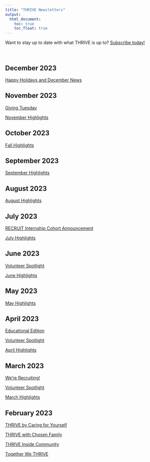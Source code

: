 ```yaml
---
title: "THRIVE Newsletters"
output:
  html_document:
    toc: true
    toc_float: true
---
```


Want to stay up to date with what THRIVE is up to? [Subscribe today!](http://eepurl.com/iilXFb)

<br>

## December 2023

[Happy Holidays and December News](https://us21.campaign-archive.com/?u=a55dc7a557c8e1c98ba1d9d54&id=68a73a3faf)

## November 2023

[Giving Tuesday](https://us21.campaign-archive.com/?u=a55dc7a557c8e1c98ba1d9d54&id=ad68b00120)

[November Highlights](https://mailchi.mp/97bbbe2ee437/together-we-thrive-12660470)

## October 2023

[Fall Highlights](https://mailchi.mp/5eef3dc1d32d/together-we-thrive-12655784)

## September 2023

[September Highlights](https://us21.campaign-archive.com/?u=a55dc7a557c8e1c98ba1d9d54&id=51389f3b68)

## August 2023

[August Highlights](https://us21.campaign-archive.com/?u=a55dc7a557c8e1c98ba1d9d54&id=24c1553b43)

## July 2023

[RECRUIT Internship Cohort Announcement](https://mailchi.mp/02f26553c8de/together-we-thrive-12615457)

[July Highlights](https://us21.campaign-archive.com/?u=a55dc7a557c8e1c98ba1d9d54&id=4c8d601473)

## June 2023

[Volunteer Spotlight](https://us21.campaign-archive.com/?u=a55dc7a557c8e1c98ba1d9d54&id=0654171331)

[June Highlights](https://us21.campaign-archive.com/?u=a55dc7a557c8e1c98ba1d9d54&id=5a5b155e7c)

## May 2023

[May Highlights](https://us21.campaign-archive.com/?u=a55dc7a557c8e1c98ba1d9d54&id=ba08a2f517)

## April 2023

[Educational Edition](https://mailchi.mp/cc6a598c646b/together-we-thrive-476506)

[Volunteer Spotlight](https://us21.campaign-archive.com/?u=a55dc7a557c8e1c98ba1d9d54&id=1ae41fa44f)

[April Highlights](https://us21.campaign-archive.com/?u=a55dc7a557c8e1c98ba1d9d54&id=fa76602317)

## March 2023

[We're Recruiting!](https://us21.campaign-archive.com/?u=a55dc7a557c8e1c98ba1d9d54&id=bebea2e3f0)

[Volunteer Spotlight](https://us21.campaign-archive.com/?u=a55dc7a557c8e1c98ba1d9d54&id=8c366172c0)

[March Highlights](https://us21.campaign-archive.com/?u=a55dc7a557c8e1c98ba1d9d54&id=5dd3c3ab32)

## February 2023

[THRIVE by Caring for Yourself](https://us21.campaign-archive.com/?u=a55dc7a557c8e1c98ba1d9d54&id=c09d6f7a5a)

[THRIVE with Chosen Family](https://us21.campaign-archive.com/?u=a55dc7a557c8e1c98ba1d9d54&id=e51a4b2853)

[THRIVE Inside Community](https://us21.campaign-archive.com/?u=a55dc7a557c8e1c98ba1d9d54&id=018180bf1b)

[Together We THRIVE](https://us21.campaign-archive.com/?u=a55dc7a557c8e1c98ba1d9d54&id=0ce84c6558)

